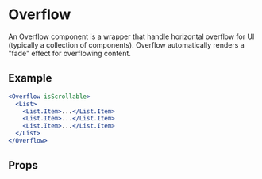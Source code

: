 
<Meta component={Overflow} title="Utilities/UI Convenience/Overflow" />

# Overflow

An Overflow component is a wrapper that handle horizontal overflow for UI (typically a collection of components). Overflow automatically renders a "fade" effect for overflowing content.

## Example

```jsx
<Overflow isScrollable>
  <List>
    <List.Item>...</List.Item>
    <List.Item>...</List.Item>
    <List.Item>...</List.Item>
  </List>
</Overflow>
```

## Props

<ArgsTable of={Overflow} />
